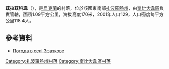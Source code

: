 {{coord|47|19|48|N|36|26|46|E|scale:100000|display=title}}

'''茲拉茲科韋'''（{{lang-uk|Зразкове}}），是[[烏克蘭|烏克蘭]]的村落，位於該國東南部[[扎波羅熱州|扎波羅熱州]]，由[[奎比舍韋區|奎比舍韋區]]負責管轄，面積1.09平方公里，海拔高度170米，2001年人口129，人口密度每平方公里118.4人。

==參考資料==
* [http://weather.in.ua/ua/zaporozhskaja/9190 Погода в селі Зразкове] {{Wayback|url=http://weather.in.ua/ua/zaporozhskaja/9190 |date=20160305100327 }}

[[Category:扎波羅熱州村落|Category:扎波羅熱州村落]]
[[Category:奎比舍韋區村落|Category:奎比舍韋區村落]]


{{Zaporizhia-geo-stub}}
